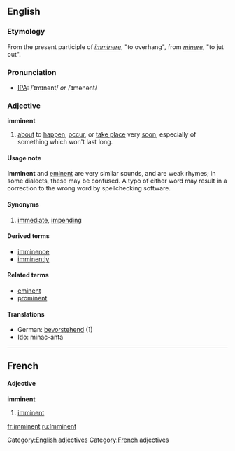 ==English==
===Etymology===
From the present participle of {{L.}} ''[[imminere]]'', "to overhang", from ''[[minere]]'', "to jut out".

===Pronunciation===
* [[Wiktionary:Pronunciation_key|IPA]]: /ˈɪmɪnənt/ ''or'' /ˈɪmənənt/

===Adjective===
[[Category:English adjectives]]
'''imminent'''
#[[about]] to [[happen]], [[occur]], or [[take place]] very [[soon]], especially of something which won't last long.

====Usage note====
'''Imminent''' and [[eminent]] are very similar sounds, and are weak rhymes; in some dialects, these may be confused. A typo of either word may result in a correction to the wrong word by spellchecking software.

====Synonyms====
#[[immediate]], [[impend]]ing

====Derived terms====
* [[imminence]]
* [[imminently]]

====Related terms====
* [[eminent]]
* [[prominent]]

====Translations====
*German: [[bevorstehend]] (1)
*Ido: minac-anta

----

==French==
====Adjective====
[[Category:French adjectives]]
'''imminent'''
# [[imminent#English|imminent]]

[[fr:imminent]]
[[ru:Imminent]]